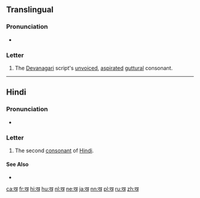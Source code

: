 {{Devanagari character info|hex=916|name=DEVANAGARI LETTER KHA|image=[[File:Deva-ख-order.gif|100px]]}}
{{also|ख़}}
==Translingual==

===Pronunciation===
* {{IPA|/kʰə/|lang=mul}}

===Letter===
{{mul-Deva|kha}}

# The [[Devanagari]] script's [[unvoiced]], [[aspirated]] [[guttural]] consonant.

----

==Hindi==

===Pronunciation===
* {{IPA|/kʰə/|lang=hi}}

===Letter===
{{head|hi|letter}}

# The second [[consonant]] of [[Hindi]].

====See Also====
* {{list:Devanagari script letters/hi}}

[[ca:ख]]
[[fr:ख]]
[[hi:ख]]
[[hu:ख]]
[[nl:ख]]
[[ne:ख]]
[[ja:ख]]
[[nn:ख]]
[[pl:ख]]
[[ru:ख]]
[[zh:ख]]